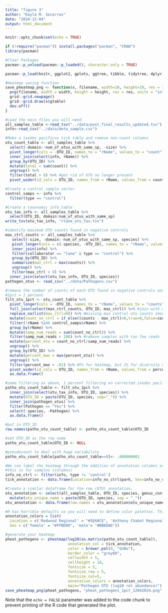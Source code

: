 ```yaml
---
title: "figure 3"
author: "Kayla M. Socarras"
date: "2024-12-04"
output: html_document
---
```


```r
knitr::opts_chunk$set(echo = TRUE)

if (!require("pacman")) install.packages("pacman", "CRAN")
library(pacman)

#Clear Packages
pacman::p_unload(pacman::p_loaded(), character.only = TRUE)

pacman::p_load(knitr, ggplot2, gplots, ggtree, tibble, tidytree, dplyr, tidyr, readr, harrietr, pheatmap, viridis, RColorBrewer, factoextra, FactoMineR, tidyselect, M3C, vegan, ggpubr, caret )

#Heatmap saving function
save_pheatmap_png <- function(x, filename, width=10, height=10, res = 300) {
  png(filename, width = width, height = height, res = res, units = "in")
  grid::grid.newpage()
  grid::grid.draw(x$gtable)
  dev.off()
}
```

```r
#Load the main files you will need.
all_samples_table <-read_tsv("../data/post_final_results_updated.tsv")
info<-read_csv("../data/meta_sample.csv")
```

```r
#Make a ixodes pacificus tick table and remove non-count columns
otu_count_table <- all_samples_table %>%
  select(-domain:-num_of_otus_with_same_sp, -size) %>%
  pivot_longer(cols = -OTU_ID, names_to = "rName", values_to = "count")  %>%
  inner_join(select(info, rName)) %>%
  group_by(OTU_ID) %>%
  mutate(total = sum(count)) %>% 
  ungroup() %>%
  filter(total > 0) %>% #get rid of OTU no longer present
  pivot_wider(id_cols = OTU_ID, names_from = rName, values_from = count)

#Create a control sample vector
control_samps <- info %>%
  filter(type == "control")

#Create a taxonomic info table
otu_tax_info <- all_samples_table %>%
  select(OTU_ID, domain:num_of_otus_with_same_sp)
write_tsv(otu_tax_info, "rlane_otu_tax.tsv")

#identify maximum OTU counts found in negative controls
max_ctrl_counts <- all_samples_table %>%  
   select(-size, -domain:-num_of_otus_with_same_sp, species) %>% 
   pivot_longer(cols = c(-species, -OTU_ID), names_to = "rName", values_to = "counts") %>%  
   inner_join(info) %>% 
   filter(collaborator == "lane" & type == "control") %>% 
   group_by(OTU_ID) %>%
   summarize(max_ctrl = max(counts)) %>% 
   ungroup() %>%
   filter(max_ctrl > 0) %>%
  inner_join(select(otu_tax_info, OTU_ID, species))
pathogen_otus <- read_csv("../data/Pathogens.csv")

#remove the number of counts of each OTU found in negative controls and filter OTU at low percent abundance (for most analysis this is 1%)
#1pct = 1 percent
filt_otu_1pct <- otu_count_table %>% 
  pivot_longer(cols = -OTU_ID, names_to = "rName", values_to = "counts") %>%
  full_join(select(max_ctrl_counts, OTU_ID, max_ctrl)) %>% #join with max control otu counts
  replace_na(list(max_ctrl=0)) %>% #missing max control otu counts should just be zero
  mutate(count_no_ctrl = if_else((counts - max_ctrl)<0,true=0,false=counts-max_ctrl)) %>% #modify sample counts by subtracting off max control otu counts - if that would be a negative value, it's just zero 
  filter(!rName %in% control_samps$rName) %>% 
  group_by(rName) %>%
  mutate(samp_num_reads = sum(count_no_ctrl)) %>% 
  filter(samp_num_reads > 100) %>% #remove samples with too few reads
  mutate(percent_otu = count_no_ctrl/samp_num_reads) %>% 
  ungroup() %>%
  group_by(OTU_ID) %>%
  mutate(percent_max = max(percent_otu)) %>% 
  ungroup() %>%
  filter(percent_max > .01) %>% #5% for heatmap, but 1% for diversity metrics
  pivot_wider(id_cols = OTU_ID, names_from = rName, values_from = percent_otu) %>%
  as.data.frame()

#same filtering as above, 1 percent filtering on corrected ixodes pacificus
patho_otu_count_table <- filt_otu_1pct %>%
  inner_join(select(otu_tax_info, OTU_ID, species)) %>%
  mutate(OTU_ID = paste(OTU_ID, species, sep="_")) %>%
  inner_join(pathogen_otus) %>%
  filter(Pathogen == "Yes") %>%
  select(-species, -Pathogen) %>%
  as.data.frame()

#put in OTU_ID
row.names(patho_otu_count_table) <- patho_otu_count_table$OTU_ID

#set OTU_ID as the row name
patho_otu_count_table$OTU_ID <- NULL

#pseudocount to deal with huge variability
patho_otu_count_table[patho_otu_count_table==0]<- .000000001
```

```r
#We can label the heatmap through the addition of annotation columns or rows 
#this is for samples (columns)
info_no_ctrl <- filter(info, type != 'control')
tick_annotation <- data.frame(Location=info_no_ctrl$park, Sex=info_no_ctrl$sex, stringsAsFactors = FALSE, row.names = info_no_ctrl$rName)

#Create a similar dataframe for the row (OTU) annotation.
otu_annotation <- select(all_samples_table, OTU_ID, species, genus_conf, species_conf) %>%
  mutate(otu_unique_name = paste(OTU_ID, species, sep = "_"))
otu_annotation <- data.frame(row.names = otu_annotation$otu_unique_name, select(otu_annotation, genus_conf, species_conf))

#R has horrible defaults so you will need to define color palettes. This is how you do so for pheatmap.
annotation_colors = list(
  Location = c('Redwood Regional' = "#5E60CE", 'Anthony Chabot Regional' ="#E9869D"),
  Sex = c('female' = "#FFBD00", 'male'= "#BBDDA6")) 

#generate your heatmap
pheat_pathogens <- pheatmap(log10(as.matrix(patho_otu_count_table)),
                            annotation_col = tick_annotation,
                            color = brewer.pal(9, "GnBu"),
                            border_color = "grey60",
                            cellwidth = 5, 
                            cellheight = 10,
                            fontsize = 5,
                            fontsize_row = 5,
                            fontsize_col=5,
                            annotation_colors = annotation_colors,
                            main="Pathogen OTU (log10 rel abundance)")
save_pheatmap_png(pheat_pathogens, "pheat_pathogens_1pct_12042024.png", width = 10, height = 6, res = 400)
```

Note that the `echo = FALSE` parameter was added to the code chunk to prevent printing of the R code that generated the plot.
